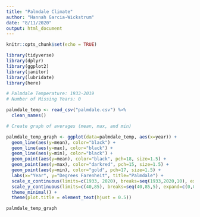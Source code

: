 ```yaml
---
title: "Palmdale Climate"
author: "Hannah Garcia-Wickstrum"
date: "8/11/2020"
output: html_document
---
```


```r
knitr::opts_chunk$set(echo = TRUE)
```

```r
library(tidyverse)
library(dplyr)
library(ggplot2)
library(janitor)
library(lubridate)
library(here)
```

```r
# Palmdale Temperature: 1933-2019
# Number of Missing Years: 0

palmdale_temp <- read_csv("palmdale.csv") %>%
  clean_names()

# Create graph of averages (mean, max, and min)

palmdale_temp_graph <- ggplot(data=palmdale_temp, aes(x=year)) +
  geom_line(aes(y=mean), color="black") +
  geom_line(aes(y=max), color="black") +
  geom_line(aes(y=min), color="black") +
  geom_point(aes(y=mean), color="black", pch=18, size=1.5) +
  geom_point(aes(y=max), color="darkred", pch=15, size=1.5) +
  geom_point(aes(y=min), color="gold", pch=17, size=1.5) +
  labs(x="Year", y="Degrees Farenheit", title="Palmdale") +
  scale_x_continuous(limits=c(1933, 2020), breaks=seq(1933,2020,10), expand=c(0,1)) +
  scale_y_continuous(limits=c(40,85), breaks=seq(40,85,5), expand=c(0,0)) +
  theme_minimal() +
  theme(plot.title = element_text(hjust = 0.5))

palmdale_temp_graph
```




